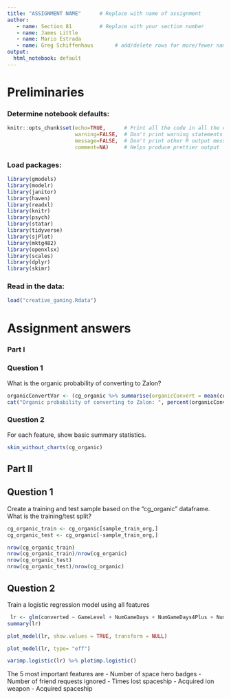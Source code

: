```yaml
---
title: "ASSIGNMENT NAME"      # Replace with name of assignment
author: 
   - name: Section 81         # Replace with your section number
   - name: James Little
   - name: Mario Estrada
   - name: Greg Schiffenhaus       # add/delete rows for more/fewer names as needed. 
output:
  html_notebook: default
---
```


# Preliminaries

### Determine notebook defaults:
```r
knitr::opts_chunk$set(echo=TRUE,      # Print all the code in all the chunks
                      warning=FALSE,  # Don't print warning statements
                      message=FALSE,  # Don't print other R output messages
                      comment=NA)     # Helps produce prettier output
```

### Load packages:
```r
library(gmodels)
library(modelr)
library(janitor)
library(haven)
library(readxl)
library(knitr)
library(psych)
library(statar)
library(tidyverse)
library(sjPlot)
library(mktg482) 
library(openxlsx)
library(scales)
library(dplyr)
library(skimr)
```

### Read in the data:
```r
load("creative_gaming.Rdata") 
```

# Assignment answers

### Part I

### Question 1

What is the organic probability of converting to Zalon?

```r
organicConvertVar <- (cg_organic %>% summarise(organicConvert = mean(converted)))$organicConvert
cat("Organic probability of converting to Zalon: ", percent(organicConvertVar, .01))
```

### Question 2

For each feature, show basic summary statistics.

```r
skim_without_charts(cg_organic)
```

## Part II

## Question 1

Create a training and test sample based on the “cg_organic” dataframe. What is the training/test split?

```r
cg_organic_train <- cg_organic[sample_train_org,] 
cg_organic_test <- cg_organic[-sample_train_org,]

nrow(cg_organic_train)
nrow(cg_organic_train)/nrow(cg_organic)
nrow(cg_organic_test)
nrow(cg_organic_test)/nrow(cg_organic)

```

## Question 2

Train a logistic regression model using all features

```r
 lr <- glm(converted ~ GameLevel + NumGameDays + NumGameDays4Plus + NumInGameMessagesSent + NumFriends + NumFriendRequestIgnored + NumSpaceHeroBadges + AcquiredSpaceship + AcquiredIonWeapon + TimesLostSpaceship + TimesKilled + TimesCaptain + TimesNavigator + PurchasedCoinPackSmall + PurchasedCoinPackLarge + NumAdsClicked + DaysUser + UserNoConsole + UserHasOldOS , data = cg_organic_train)
summary(lr)

```
```r
plot_model(lr, show.values = TRUE, transform = NULL)
```


```r
plot_model(lr, type= "eff")
```

```r
varimp.logistic(lr) %>% plotimp.logistic()
```

The 5 most important features are
- Number of space hero badges
- Number of friend requests ignored
- Times lost spaceship
- Acquired ion weapon
- Acquired spaceship


